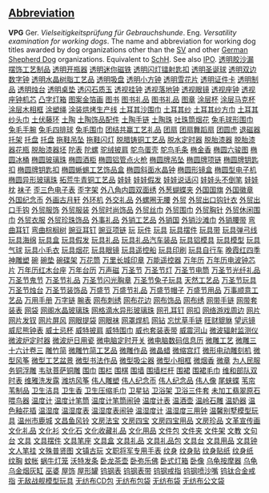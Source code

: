 ==[[Wiktionary:List of acronyms and abbreviations|Abbreviation]]==

'''VPG''' Ger. ''Vielseitigkeitsprüfung für Gebrauchshunde''. Eng. ''Versatility examination for working dogs''. The name and abbreviation for working dog titles awarded by dog organizations other than the [[Wikipedia:Der Verein für Deutsche Schäferhunde|SV]] and other [[Wikipedia:German Shepherd Dog|German Shepherd Dog]] organizations. Equivalent to [[SchH]]. See also [[IPO]].
[http:/www.88558888.com/lipin039/001.htm 透明胶沙漏摆饰工艺制品]
[http:/www.88558888.com/lipin039/002.htm 透明开瓶器]
[http:/www.88558888.com/lipin039/003.htm 透明迷你磁铁]
[http:/www.88558888.com/lipin039/004.htm 透明闪灯镭射匙扣]
[http:/www.88558888.com/lipin039/005.htm 透明圣诞球]
[http:/www.88558888.com/lipin039/006.htm 透明双边数字钟]
[http:/www.88558888.com/lipin039/007.htm 透明水晶树脂工艺品]
[http:/www.88558888.com/lipin039/008.htm 透明吸盘]
[http:/www.88558888.com/lipin039/009.htm 透明小方钟]
[http:/www.88558888.com/lipin039/010.htm 透明雪花片]
[http:/www.88558888.com/lipin039/011.htm 透明证件卡]
[http:/www.88558888.com/lipin039/012.htm 透明制品]
[http:/www.88558888.com/lipin039/013.htm 透明烛台]
[http:/www.88558888.com/lipin039/014.htm 透明桌垫]
[http:/www.88558888.com/lipin039/015.htm 透闪石质玉]
[http:/www.88558888.com/lipin039/016.htm 透视挂钟]
[http:/www.88558888.com/lipin039/017.htm 透视落地钟]
[http:/www.88558888.com/lipin039/018.htm 透视眼镜]
[http:/www.88558888.com/lipin039/019.htm 透视座钟]
[http:/www.88558888.com/lipin039/020.htm 透视座钟机芯]
[http:/www.88558888.com/lipin039/021.htm 凸字灯箱]
[http:/www.88558888.com/lipin039/022.htm 图案金箔画]
[http:/www.88558888.com/lipin039/023.htm 图书]
[http:/www.88558888.com/lipin039/024.htm 图书礼品]
[http:/www.88558888.com/lipin039/025.htm 图书礼品]
[http:/www.88558888.com/lipin039/026.htm 图章]
[http:/www.88558888.com/lipin039/027.htm 涂层杯]
[http:/www.88558888.com/lipin039/028.htm 涂层马克杯]
[http:/www.88558888.com/lipin039/029.htm 涂层木相框]
[http:/www.88558888.com/lipin039/030.htm 涂塑绳]
[http:/www.88558888.com/lipin039/031.htm 涂装烘烤生产线]
[http:/www.88558888.com/lipin039/032.htm 土耳其沙围巾]
[http:/www.88558888.com/lipin039/033.htm 土耳其纱]
[http:/www.88558888.com/lipin039/034.htm 土耳其纱方巾]
[http:/www.88558888.com/lipin039/035.htm 土耳其纱头巾]
[http:/www.88558888.com/lipin039/036.htm 土伏藤环]
[http:/www.88558888.com/lipin039/037.htm 土陶]
[http:/www.88558888.com/lipin039/038.htm 土陶饰品配件]
[http:/www.88558888.com/lipin039/039.htm 土陶手链]
[http:/www.88558888.com/lipin039/040.htm 土陶珠]
[http:/www.88558888.com/lipin039/041.htm 吐珠筒烟花]
[http:/www.88558888.com/lipin039/042.htm 兔毛球形围巾]
[http:/www.88558888.com/lipin039/043.htm 兔毛手腕]
[http:/www.88558888.com/lipin039/044.htm 兔毛四排球]
[http:/www.88558888.com/lipin039/045.htm 兔毛围巾]
[http:/www.88558888.com/lipin039/046.htm 团结共赢工艺礼品]
[http:/www.88558888.com/lipin039/047.htm 团扇]
[http:/www.88558888.com/lipin039/048.htm 团扇舞蹈扇]
[http:/www.88558888.com/lipin039/049.htm 团圆虎]
[http:/www.88558888.com/lipin039/050.htm 退磁器]
[http:/www.88558888.com/lipin039/051.htm 托架]
[http:/www.88558888.com/lipin039/052.htm 托盘]
[http:/www.88558888.com/lipin039/053.htm 托盘]
[http:/www.88558888.com/lipin039/054.htm 拖鞋吊坠]
[http:/www.88558888.com/lipin039/055.htm 拖鞋闪灯]
[http:/www.88558888.com/lipin039/056.htm 脱腊铸铜工艺品]
[http:/www.88558888.com/lipin039/057.htm 脱水定时器]
[http:/www.88558888.com/lipin039/058.htm 脱胎漆器]
[http:/www.88558888.com/lipin039/059.htm 脱胎漆器花瓶]
[http:/www.88558888.com/lipin039/060.htm 脱胎漆器坯]
[http:/www.88558888.com/lipin039/061.htm 陀表]
[http:/www.88558888.com/lipin039/062.htm 陀螺]
[http:/www.88558888.com/lipin039/063.htm 驼绒披肩]
[http:/www.88558888.com/lipin039/064.htm 鸵鸟蛋壳]
[http:/www.88558888.com/lipin039/065.htm 鸵鸟毛条]
[http:/www.88558888.com/lipin039/066.htm 椭金香]
[http:/www.88558888.com/lipin039/067.htm 椭圆六骏图]
[http:/www.88558888.com/lipin039/068.htm 椭圆冰桶]
[http:/www.88558888.com/lipin039/069.htm 椭圆玻璃珠]
[http:/www.88558888.com/lipin039/070.htm 椭圆酒柜]
[http:/www.88558888.com/lipin039/071.htm 椭圆铝管点火枪]
[http:/www.88558888.com/lipin039/072.htm 椭圆牌吊坠]
[http:/www.88558888.com/lipin039/073.htm 椭圆牌项链]
[http:/www.88558888.com/lipin039/074.htm 椭圆牌钥匙扣]
[http:/www.88558888.com/lipin039/075.htm 椭圆牌钥匙扣]
[http:/www.88558888.com/lipin039/076.htm 椭圆蜥蜴工艺饰品盒]
[http:/www.88558888.com/lipin039/077.htm 椭圆斜面水晶钟]
[http:/www.88558888.com/lipin039/078.htm 椭圆形镜盒]
[http:/www.88558888.com/lipin039/079.htm 椭圆型电子机]
[http:/www.88558888.com/lipin039/080.htm 椭圆异形玻璃珠]
[http:/www.88558888.com/lipin039/081.htm 拓荒牛青铜工艺品]
[http:/www.88558888.com/lipin039/082.htm 娃娃]
[http:/www.88558888.com/lipin039/083.htm 娃娃假发]
[http:/www.88558888.com/lipin039/084.htm 娃娃说话闪]
[http:/www.88558888.com/lipin039/085.htm 娃娃头不倒笔]
[http:/www.88558888.com/lipin039/086.htm 娃娃枕]
[http:/www.88558888.com/lipin039/087.htm 袜子]
[http:/www.88558888.com/lipin039/088.htm 歪三色电子表]
[http:/www.88558888.com/lipin039/089.htm 歪字架]
[http:/www.88558888.com/lipin039/090.htm 外八角内圆双面绣]
[http:/www.88558888.com/lipin039/091.htm 外葱蝴蝶夹]
[http:/www.88558888.com/lipin039/092.htm 外国国旗]
[http:/www.88558888.com/lipin039/093.htm 外国徽章]
[http:/www.88558888.com/lipin039/094.htm 外国纪念币]
[http:/www.88558888.com/lipin039/095.htm 外画古月轩]
[http:/www.88558888.com/lipin039/096.htm 外环机]
[http:/www.88558888.com/lipin039/097.htm 外交礼品]
[http:/www.88558888.com/lipin039/098.htm 外螺圈无腰]
[http:/www.88558888.com/lipin039/099.htm 外贸]
[http:/www.88558888.com/lipin039/100.htm 外贸出口钩针衣]
[http:/www.88558888.com/lipin039/101.htm 外贸出口手钩]
[http:/www.88558888.com/lipin039/102.htm 外贸服饰]
[http:/www.88558888.com/lipin039/103.htm 外贸服装]
[http:/www.88558888.com/lipin039/104.htm 外贸时尚饰品]
[http:/www.88558888.com/lipin039/105.htm 外贸丝巾]
[http:/www.88558888.com/lipin039/106.htm 外贸围巾]
[http:/www.88558888.com/lipin039/107.htm 外贸胸针]
[http:/www.88558888.com/lipin039/108.htm 外贸休闲围巾]
[http:/www.88558888.com/lipin039/109.htm 外贸衣服]
[http:/www.88558888.com/lipin039/110.htm 外贸珍珠饰品]
[http:/www.88558888.com/lipin039/111.htm 外事礼品]
[http:/www.88558888.com/lipin039/112.htm 外销工艺品]
[http:/www.88558888.com/lipin039/113.htm 外销国]
[http:/www.88558888.com/lipin039/114.htm 外销沙滩巾]
[http:/www.88558888.com/lipin039/115.htm 外销腰带]
[http:/www.88558888.com/lipin039/116.htm 弯曲耳钉]
[http:/www.88558888.com/lipin039/117.htm 弯曲棕榈树]
[http:/www.88558888.com/lipin039/118.htm 豌豆耳钉]
[http:/www.88558888.com/lipin039/119.htm 豌豆项链]
[http:/www.88558888.com/lipin039/120.htm 玩]
[http:/www.88558888.com/lipin039/121.htm 玩件]
[http:/www.88558888.com/lipin039/122.htm 玩具]
[http:/www.88558888.com/lipin039/123.htm 玩具摆件]
[http:/www.88558888.com/lipin039/124.htm 玩具带]
[http:/www.88558888.com/lipin039/125.htm 玩具弹弓线]
[http:/www.88558888.com/lipin039/126.htm 玩具海绵]
[http:/www.88558888.com/lipin039/127.htm 玩具盒]
[http:/www.88558888.com/lipin039/128.htm 玩具假发]
[http:/www.88558888.com/lipin039/129.htm 玩具礼品]
[http:/www.88558888.com/lipin039/130.htm 玩具礼品汽车装品]
[http:/www.88558888.com/lipin039/131.htm 玩具铝模具]
[http:/www.88558888.com/lipin039/132.htm 玩具模型]
[http:/www.88558888.com/lipin039/133.htm 玩具气球]
[http:/www.88558888.com/lipin039/134.htm 玩具小毛衣]
[http:/www.88558888.com/lipin039/135.htm 玩具烟花]
[http:/www.88558888.com/lipin039/136.htm 玩具眼镜]
[http:/www.88558888.com/lipin039/137.htm 玩具遥控船]
[http:/www.88558888.com/lipin039/138.htm 玩具印刷]
[http:/www.88558888.com/lipin039/139.htm 玩具自行车]
[http:/www.88558888.com/lipin039/140.htm 晚霞红四季神雕塑]
[http:/www.88558888.com/lipin039/141.htm 碗]
[http:/www.88558888.com/lipin039/142.htm 碗垫]
[http:/www.88558888.com/lipin039/143.htm 碗碟架]
[http:/www.88558888.com/lipin039/144.htm 万花筒]
[http:/www.88558888.com/lipin039/145.htm 万里长城印章]
[http:/www.88558888.com/lipin039/146.htm 万能遥控器]
[http:/www.88558888.com/lipin039/147.htm 万年历]
[http:/www.88558888.com/lipin039/148.htm 万年历电波钟芯片]
[http:/www.88558888.com/lipin039/149.htm 万年历红木台座]
[http:/www.88558888.com/lipin039/150.htm 万年台历]
[http:/www.88558888.com/lipin039/151.htm 万声磁]
[http:/www.88558888.com/lipin039/152.htm 万圣节]
[http:/www.88558888.com/lipin039/153.htm 万圣节灯]
[http:/www.88558888.com/lipin039/154.htm 万圣节电筒]
[http:/www.88558888.com/lipin039/155.htm 万圣节光纤礼品]
[http:/www.88558888.com/lipin039/156.htm 万圣节鬼节]
[http:/www.88558888.com/lipin039/157.htm 万圣节礼品]
[http:/www.88558888.com/lipin039/158.htm 万圣节闪光胸章]
[http:/www.88558888.com/lipin039/159.htm 万圣节兔子玩具]
[http:/www.88558888.com/lipin039/160.htm 天然工艺品]
[http:/www.88558888.com/lipin039/161.htm 万圣节玩具]
[http:/www.88558888.com/lipin039/162.htm 万圣节烛台]
[http:/www.88558888.com/lipin039/163.htm 万圣节装饰品]
[http:/www.88558888.com/lipin039/164.htm 万盛节]
[http:/www.88558888.com/lipin039/165.htm 万盛节礼品]
[http:/www.88558888.com/lipin039/166.htm 万盛节帽子]
[http:/www.88558888.com/lipin039/167.htm 万盛节用品]
[http:/www.88558888.com/lipin039/168.htm 万事顺意工艺品]
[http:/www.88558888.com/lipin039/169.htm 万用手册]
[http:/www.88558888.com/lipin039/170.htm 万字链]
[http:/www.88558888.com/lipin039/171.htm 腕表]
[http:/www.88558888.com/lipin039/172.htm 网布刺绣]
[http:/www.88558888.com/lipin039/173.htm 网布花边]
[http:/www.88558888.com/lipin039/174.htm 网布饰品]
[http:/www.88558888.com/lipin039/175.htm 网布绣]
[http:/www.88558888.com/lipin039/176.htm 网带手链]
[http:/www.88558888.com/lipin039/177.htm 网带套装表]
[http:/www.88558888.com/lipin039/178.htm 网袋]
[http:/www.88558888.com/lipin039/179.htm 网阁水晶玻璃珠]
[http:/www.88558888.com/lipin039/180.htm 网格滴水异形玻璃珠]
[http:/www.88558888.com/lipin039/181.htm 网孔耳钉]
[http:/www.88558888.com/lipin039/182.htm 网扣]
[http:/www.88558888.com/lipin039/183.htm 网络游戏周边]
[http:/www.88558888.com/lipin039/184.htm 网片]
[http:/www.88558888.com/lipin039/185.htm 网片发钗]
[http:/www.88558888.com/lipin039/186.htm 网片屏风]
[http:/www.88558888.com/lipin039/187.htm 网眼提袋]
[http:/www.88558888.com/lipin039/188.htm 网眼袜]
[http:/www.88558888.com/lipin039/189.htm 网罩焊机]
[http:/www.88558888.com/lipin039/190.htm 网钻]
[http:/www.88558888.com/lipin039/191.htm 忘忧草手链]
[http:/www.88558888.com/lipin039/192.htm 旺财貔貅]
[http:/www.88558888.com/lipin039/193.htm 望远镜]
[http:/www.88558888.com/lipin039/194.htm 威尼熊钟表]
[http:/www.88558888.com/lipin039/195.htm 威士忌杯]
[http:/www.88558888.com/lipin039/196.htm 威特披肩]
[http:/www.88558888.com/lipin039/197.htm 威特围巾]
[http:/www.88558888.com/lipin039/198.htm 威也套装表带]
[http:/www.88558888.com/lipin039/199.htm 威震河山]
[http:/www.88558888.com/lipin039/200.htm 微波辐射监测仪]
[http:/www.88558888.com/lipin039/201.htm 微波炉定时器]
[http:/www.88558888.com/lipin039/202.htm 微波炉日用瓷]
[http:/www.88558888.com/lipin039/203.htm 微电脑定时开关]
[http:/www.88558888.com/lipin039/204.htm 微电脑数码信息历]
[http:/www.88558888.com/lipin039/205.htm 微雕工艺]
[http:/www.88558888.com/lipin039/206.htm 微雕三十六计卷三]
[http:/www.88558888.com/lipin039/207.htm 雕竹简]
[http:/www.88558888.com/lipin039/208.htm 微雕竹简工艺品]
[http:/www.88558888.com/lipin039/209.htm 微雕作品]
[http:/www.88558888.com/lipin039/210.htm 微晶蜡]
[http:/www.88558888.com/lipin039/211.htm 微缩宫灯]
[http:/www.88558888.com/lipin039/212.htm 微形电动雕刻机]
[http:/www.88558888.com/lipin039/213.htm 微型风筝]
[http:/www.88558888.com/lipin039/214.htm 微型工艺盆景]
[http:/www.88558888.com/lipin039/215.htm 微型书法作品]
[http:/www.88558888.com/lipin039/216.htm 微型吸尘器]
[http:/www.88558888.com/lipin039/217.htm 微型小相框]
[http:/www.88558888.com/lipin039/218.htm 微烟香]
[http:/www.88558888.com/lipin039/219.htm 微章]
[http:/www.88558888.com/lipin039/220.htm 为人民服务铜浮雕]
[http:/www.88558888.com/lipin039/221.htm 韦驮菩萨铜雕]
[http:/www.88558888.com/lipin039/222.htm 围巾]
[http:/www.88558888.com/lipin039/223.htm 围栏]
[http:/www.88558888.com/lipin039/224.htm 围棋]
[http:/www.88558888.com/lipin039/225.htm 围墙]
[http:/www.88558888.com/lipin039/226.htm 围墙栏杆]
[http:/www.88558888.com/lipin039/227.htm 围裙]
[http:/www.88558888.com/lipin039/228.htm 围裙毛巾]
[http:/www.88558888.com/lipin039/229.htm 维和部队双时表]
[http:/www.88558888.com/lipin039/230.htm 维雅洗发露]
[http:/www.88558888.com/lipin039/231.htm 潍坊风筝]
[http:/www.88558888.com/lipin039/232.htm 伟人雕塑]
[http:/www.88558888.com/lipin039/233.htm 伟人纪念币]
[http:/www.88558888.com/lipin039/234.htm 伟人纪念品]
[http:/www.88558888.com/lipin039/235.htm 伟人像]
[http:/www.88558888.com/lipin039/236.htm 尾蛱蝶]
[http:/www.88558888.com/lipin039/237.htm 苇帘]
[http:/www.88558888.com/lipin039/238.htm 苇制品]
[http:/www.88558888.com/lipin039/239.htm 卫生洁具]
[http:/www.88558888.com/lipin039/240.htm 卫生香]
[http:/www.88558888.com/lipin039/241.htm 卫生压缩毛巾]
[http:/www.88558888.com/lipin039/242.htm 卫星钻]
[http:/www.88558888.com/lipin039/243.htm 卫浴架]
[http:/www.88558888.com/lipin039/244.htm 卫浴三件套]
[http:/www.88558888.com/lipin039/245.htm 未加工翡翠原石]
[http:/www.88558888.com/lipin039/246.htm 喂鸟器]
[http:/www.88558888.com/lipin039/247.htm 温度计]
[http:/www.88558888.com/lipin039/248.htm 温度计笔筒]
[http:/www.88558888.com/lipin039/249.htm 温度计笔筒闹钟]
[http:/www.88558888.com/lipin039/250.htm 温度计表]
[http:/www.88558888.com/lipin039/251.htm 温酒壶]
[http:/www.88558888.com/lipin039/252.htm 温岭石雕]
[http:/www.88558888.com/lipin039/253.htm 温奶器]
[http:/www.88558888.com/lipin039/254.htm 温色釉花插]
[http:/www.88558888.com/lipin039/255.htm 温湿度]
[http:/www.88558888.com/lipin039/256.htm 温湿度表]
[http:/www.88558888.com/lipin039/257.htm 温湿度表闹钟]
[http:/www.88558888.com/lipin039/258.htm 温湿度计]
[http:/www.88558888.com/lipin039/259.htm 温湿度三用钟]
[http:/www.88558888.com/lipin039/260.htm 温馨别墅模型玩具]
[http:/www.88558888.com/lipin039/261.htm 温州市鹿城]
[http:/www.88558888.com/lipin039/262.htm 文昌鱼风铃]
[http:/www.88558888.com/lipin039/263.htm 文房法宝]
[http:/www.88558888.com/lipin039/264.htm 文房四宝]
[http:/www.88558888.com/lipin039/265.htm 文房四宝用品]
[http:/www.88558888.com/lipin039/266.htm 文房珍品]
[http:/www.88558888.com/lipin039/267.htm 文革宣传画]
[http:/www.88558888.com/lipin039/268.htm 文化礼品]
[http:/www.88558888.com/lipin039/269.htm 文化衫]
[http:/www.88558888.com/lipin039/270.htm 文化石]
[http:/www.88558888.com/lipin039/271.htm 文化收藏礼品]
[http:/www.88558888.com/lipin039/272.htm 文化用品]
[http:/www.88558888.com/lipin039/273.htm 文件包]
[http:/www.88558888.com/lipin039/274.htm 文件夹]
[http:/www.88558888.com/lipin039/275.htm 文件架]
[http:/www.88558888.com/lipin039/276.htm 文教]
[http:/www.88558888.com/lipin039/277.htm 文句台]
[http:/www.88558888.com/lipin039/278.htm 文具]
[http:/www.88558888.com/lipin039/279.htm 文具摆件]
[http:/www.88558888.com/lipin039/280.htm 文具笔座]
[http:/www.88558888.com/lipin039/281.htm 文具盒]
[http:/www.88558888.com/lipin039/282.htm 文具礼品]
[http:/www.88558888.com/lipin039/283.htm 文具礼品包]
[http:/www.88558888.com/lipin039/284.htm 文具台]
[http:/www.88558888.com/lipin039/285.htm 文具用品]
[http:/www.88558888.com/lipin039/286.htm 文具钟]
[http:/www.88558888.com/lipin039/287.htm 文人笔挂]
[http:/www.88558888.com/lipin039/288.htm 文殊普贤图]
[http:/www.88558888.com/lipin039/289.htm 文镇古玩]
[http:/www.88558888.com/lipin039/290.htm 文职将军专用手表]
[http:/www.88558888.com/lipin039/291.htm 纹身]
[http:/www.88558888.com/lipin039/292.htm 纹身贴]
[http:/www.88558888.com/lipin039/293.htm 纹身贴纸]
[http:/www.88558888.com/lipin039/294.htm 纹身纸]
[http:/www.88558888.com/lipin039/295.htm 纹胸]
[http:/www.88558888.com/lipin039/296.htm 蚊帐]
[http:/www.88558888.com/lipin039/297.htm 蜗牛灯笼]
[http:/www.88558888.com/lipin039/298.htm 沃特发条]
[http:/www.88558888.com/lipin039/299.htm 卧龙茶壶]
[http:/www.88558888.com/lipin039/300.htm 卧弥乐佛]
[http:/www.88558888.com/lipin039/301.htm 卧式灯箱]
[http:/www.88558888.com/lipin039/302.htm 卧像]
[http:/www.88558888.com/lipin039/303.htm 乌龟按摩器]
[http:/www.88558888.com/lipin039/304.htm 乌龟]
[http:/www.88558888.com/lipin039/305.htm 乌金烟灰缸]
[http:/www.88558888.com/lipin039/306.htm 巫婆]
[http:/www.88558888.com/lipin039/307.htm 屋饰]
[http:/www.88558888.com/lipin039/308.htm 屋形罐]
[http:/www.88558888.com/lipin039/309.htm 钨钢表]
[http:/www.88558888.com/lipin039/310.htm 钨钢表带]
[http:/www.88558888.com/lipin039/311.htm 钨钢戒指]
[http:/www.88558888.com/lipin039/312.htm 钨钢喷沙嘴]
[http:/www.88558888.com/lipin039/313.htm 钨钛合金戒指]
[http:/www.88558888.com/lipin039/314.htm 无敌战舰模型玩具]
[http:/www.88558888.com/lipin039/315.htm 无纺布CD包]
[http:/www.88558888.com/lipin039/316.htm 无纺布包袋]
[http:/www.88558888.com/lipin039/317.htm 无纺布袋]
[http:/www.88558888.com/lipin039/318.htm 无纺布公文袋]